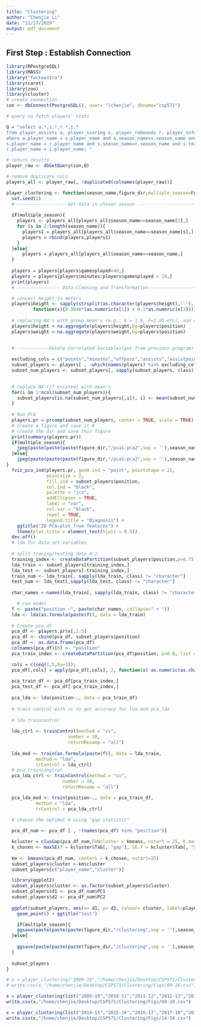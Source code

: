 ```yaml
---
title: "Clustering"
author: "Chenjie Li"
date: "11/17/2019"
output: pdf_document
---
```


## First Step : Establish Connection
```r
library(RPostgreSQL)
library(MASS)
library("factoextra")
library(caret)
library(zoo)
library(cluster)
# create connection
con <- dbConnect(PostgreSQL(), user= "lchenjie", dbname="csp571")

# query to fetch players' stats

Q = "select a.*,s.*,r.*,i.*
from player_assists a, player_scoring s, player_rebounds r, player_info i
where a.player_name = s.player_name and a.season_name=s.season_name and a.team_name = s.team_name and
s.player_name = r.player_name and s.season_name=r.season_name and s.team_name = r.team_name and
r.player_name = i.player_name; "

# return results
player_raw <- dbGetQuery(con,Q)

# remove duplicate cols
players_all <- player_raw[, !duplicated(colnames(player_raw))]
```


```r
player_clustering <- function(season_name,figure_dir,multiple_season=FALSE){
  set.seed(1)
  # -------------------Get data in chosen season -------------------------------#
  
  if(multiple_season){
    players <- players_all[players_all$season_name==season_name[1],]
    for (s in 2:length(season_name)){
      players1 = players_all[players_all$season_name==season_name[s],]
      players = rbind(players,players1)
    }
  }else{
      players = players_all[players_all$season_name==season_name,]
  }
  
  players = players[players$gamesplayed>40,]
  players = players[players$minutes/players$gamesplayed > 10,]
  print(players)
  # ---------------- Data Cleaning and Transformation---------------------------#

  # convert height to meters 
  players$height <- sapply(strsplit(as.character(players$height),"-"),
          function(x){0.3048*(as.numeric(x[1]) + 0.1*as.numeric(x[2]))})
  
  # replacing NA's with group mean's (e.g.: G = 1.9, F=2.05 etc), and double check to replace na with means
  players$height <-na.aggregate(players$height,by=players$position)
  players$weight <-na.aggregate(players$weight,by=players$position)
  

  # ------------Delete Correlated Variables(got from previous program)----------#
  
  excluding_cols = c("points","minutes","offposs","assists","assistpoints","assists2pt","assists3pt","fg2m","fg2a","fg3m","fg3a","nonputbacksassisted2spct","efgpct","rebounds","ftdefrebounds","def2ptrebounds","def3ptrebounds","deffgreboundpct","defrebounds","offrebounds","ftoffrebounds","off2ptrebounds","off3ptrebounds","offfgreboundpct")
  subset_players <- players[ , -which(names(players) %in% excluding_cols)]
  subset_num_players <- subset_players[, sapply(subset_players, class) != "character"]

  
  # replace NA (if existed) with mean's
  for(i in 1:ncol(subset_num_players)){
    subset_players[is.na(subset_num_players[,i]), i] <- mean(subset_num_players[,i], na.rm = TRUE)
  }
  
  # Run PCA
  players.pr <-prcomp(subset_num_players, center = TRUE, scale = TRUE)
  # Create a figure and save it # 
  # create the dir and save this figure
  print(summary(players.pr))
  if(multiple_season){
    jpeg(paste(paste(paste(figure_dir,"/pca1-pca2",sep = ''),season_name[1],sep = '_'),'.jpg',sep=''))
  }else{
    jpeg(paste(paste(paste(figure_dir,"/pca1-pca2",sep = ''),season_name,sep = '_'),'.jpg',sep=''))
}
  fviz_pca_ind(players.pr, geom.ind = "point", pointshape = 21, 
               pointsize = 2, 
               fill.ind = subset_players$position, 
               col.ind = "black", 
               palette = "jco", 
               addEllipses = TRUE,
               label = "var",
               col.var = "black",
               repel = TRUE,
               legend.title = "Diagnosis") +
    ggtitle("2D PCA-plot from features") +
    theme(plot.title = element_text(hjust = 0.5))
  dev.off()
  # lda for data set variables 
  
  # split traning/testing data 4:1
  training_index <- createDataPartition(subset_players$position,p=0.75,list=FALSE)
  lda_train <- subset_players[training_index,]
  lda_test <- subset_players[-training_index,]
  train_num <- lda_train[, sapply(lda_train, class) != "character"]
  test_num <- lda_test[,sapply(lda_test, class) != "character"]
  
  char_names <-names(lda_train[, sapply(lda_train, class) != "character"])

    # run model
  f <- paste("position ~", paste(char_names, collapse=" + "))
  lda <- lda(as.formula(paste(f)), data = lda_train)
  
  # Create pca_df
  pca_df <- players.pr$x[,1:5]
  pca_df <- cbind(pca_df, subset_players$position)
  pca_df <- as.data.frame(pca_df)
  colnames(pca_df)[6] <- "position"
  pca_train_index <- createDataPartition(pca_df$position, p=0.8, list = FALSE)

  cols = c(seq(1,5,by=1));    
  pca_df[,cols] = apply(pca_df[,cols], 2, function(x) as.numeric(as.character(x)));
  
  pca_train_df <- pca_df[pca_train_index,]
  pca_test_df <- pca_df[-pca_train_index,]
  
  pca_lda <- lda(position~., data = pca_train_df)
  
  # train control with cv to get accuracy for lda and pca_lda
  
  # lda traincontrol
  
  lda_ctrl <- trainControl(method = "cv",
                       number = 10,
                       returnResamp = "all")
  
  lda_mod <- train(as.formula(paste(f)), data = lda_train,
           method = "lda",
           trControl = lda_ctrl)
  # pca traincongtrol
  pca_lda_ctrl <- trainControl(method = "cv",
                     number = 10,
                     returnResamp = "all")

  pca_lda_mod <- train(position~., data = pca_train_df,
           method = "lda",
           trControl = pca_lda_ctrl)

  # choose the optimal k using "gap statistic"
  
  pca_df_num <- pca_df [ , !(names(pca_df) %in% "position")]

  kcluster = clusGap(pca_df_num,FUNcluster = kmeans, nstart = 25, K.max = 15, B = 50)    
  k_chosen <- maxSE(f = kcluster$Tab[, "gap"], SE.f = kcluster$Tab[, "SE.sim"],method="Tibs2001SEmax")
  
  km <- kmeans(pca_df_num, centers = k_chosen, nstart=25)
  subset_players$cluster <-km$cluster
  subset_players[c("player_name","cluster")]

  library(ggplot2)
  subset_players$cluster <- as.factor(subset_players$cluster)
  subset_players$d1 <- pca_df_num$PC1
  subset_players$d2 <- pca_df_num$PC2
  
  ggplot(subset_players, aes(x= d1, y= d2, colour= cluster, label=player_name))+
    geom_point() + ggtitle("test")

    if(multiple_season){
    ggsave(paste(paste(paste(figure_dir,"/clustering",sep = ''),season_name[1],sep = '_'),'.jpg',sep=''))
  }else{
    
    ggsave(paste(paste(paste(figure_dir,"/clustering",sep = ''),season_name[1],sep = '_'),'.jpg',sep=''))
  }
  
  subset_players
}
```

```r
# x = player_clustering("2009-10","/home/chenjie/Desktop/CSP571/Clustering/Figs")
# write.csv(x,"/home/chenjie/Desktop/CSP571/Clustering/Figs/09-10.csv")
```


```r
x = player_clustering(list("2009-10","2010-11","2011-12","2012-13","2013-14"),"/home/chenjie/Desktop/CSP571/Clustering/Figs",multiple_season = TRUE)
write.csv(x,"/home/chenjie/Desktop/CSP571/Clustering/Figs/09-10.csv")

x = player_clustering(list("2014-15","2015-16","2016-17","2017-18","2018-19"),"/home/chenjie/Desktop/CSP571/Clustering/Figs",multiple_season = TRUE)
write.csv(x,"/home/chenjie/Desktop/CSP571/Clustering/Figs/14-18.csv")
```